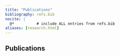 ```yaml
---
title: "Publications"
bibliography: refs.bib
nocite: |
  @*          # include ALL entries from refs.bib
aliases: [research.html]
---
```


## Publications

::: {#refs}
:::
